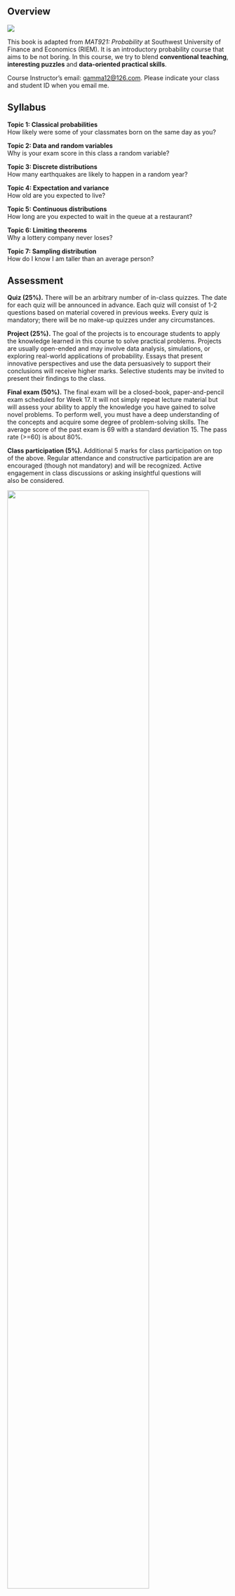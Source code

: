 ## Overview {.unnumbered}

![](chapters/img/normal.png){fig-align="center"}

This book is adapted from *MAT921: Probability* at Southwest University
of Finance and Economics (RIEM). It is an introductory probability
course that aims to be not boring. In this course, we try to blend
**conventional teaching**, **interesting puzzles** and **data-oriented
practical skills**.

Course Instructor's email: [gamma12\@126.com](). Please indicate your
class and student ID when you email me.

## Syllabus

**Topic 1: Classical probabilities\
**How likely were some of your classmates born on the same day as you?

**Topic 2: Data and random variables**\
Why is your exam score in this class a random variable?

**Topic 3: Discrete distributions**\
How many earthquakes are likely to happen in a random year?

**Topic 4: Expectation and variance**\
How old are you expected to live?

**Topic 5: Continuous distributions**\
How long are you expected to wait in the queue at a restaurant?

**Topic 6: Limiting theorems**\
Why a lottery company never loses?

**Topic 7: Sampling distribution**\
How do I know I am taller than an average person?

## Assessment

**Quiz (25%).** There will be an arbitrary number of in-class quizzes.
The date for each quiz will be announced in advance. Each quiz will
consist of 1-2 questions based on material covered in previous weeks.
Every quiz is mandatory; there will be no make-up quizzes under any 
circumstances.

**Project (25%).** The goal of the projects is to encourage students to
apply the knowledge learned in this course to solve practical problems.
Projects are usually open-ended and may involve data analysis, simulations,
or exploring real-world applications of probability. Essays that present
innovative perspectives and use the data persuasively to support their 
conclusions will receive higher marks. Selective students may be invited 
to present their findings to the class.

**Final exam (50%).** The final exam will be a closed-book,
paper-and-pencil exam scheduled for Week 17. It will not simply repeat
lecture material but will assess your ability to apply the knowledge you
have gained to solve novel problems. To perform well, you must have a
deep understanding of the concepts and acquire some degree of
problem-solving skills. The average score of the past exam is 69 with a
standard deviation 15. The pass rate (\>=60) is about 80%.

**Class participation (5%).** Additional 5 marks for class participation
 on top of the above. Regular attendance and constructive participation 
 are are encouraged (though not mandatory) and will be recognized. Active 
 engagement in class discussions or asking insightful questions will  
 also be considered. 

![](chapters/img/final.jpg){width="80%" fig-align="center"}

## Lecture notes

All lecture materials will be published through this online website. You
are not required to read any textbook. For students who insist on a
textbook, it would be:

-   DeGroot and Schervish's *Probability and Statistics (4th edition).*

It is recommended to use the textbook as a supplement not a replacement of the
lecture note. For students who prefer to read the textbook. There are two key
differences between this lecture note and the textbook. First, the sections
are arranged differently. Second, the examples and exercises are entirely 
different despite the key definitions and theorems are the same.  


## Homework

There is no homework assignment in this course. We will do in-class
exercises instead. However, problem solving is essential for learning
math. You are encouraged to practice the exercises in DeGroot and
Schervish's textbook after class. But it is not mandatory.

## Statistical software

Statistical software is indispensable for modern statistics. For
practical consideration, it is beneficial to start learn it as early as
possible. We will demonstrate how to do statistics in R, which is a
widely-used open-source statistical programming language. It is highly
recommended that you try it yourself while learning this course, though
it is not mandatory.

## Students' evaluation

If you have not decided whether to enroll in this course or not. Here
are some surveys from the past students for your reference. In general,
this is not an easy course especially for freshmen. We will deal with
serious maths, though I will try to convey the beauty of the subject as
much as possible.

![](chapters/img/wordcloud.png){fig-align="center"}

## Reference

1.  Schervish, M. J., & DeGroot, M. H. (2014). *Probability and
    statistics.* Pearson Education.
2.  Blitzstein, J. K., & Hwang, J. (2019). *Introduction to
    probability.* Chapman and Hall/CRC.
3.  Hansen, B. (2022). *Probability and statistics for economists.*
    Princeton University Press.
4.  Grimmett, G., & Stirzaker, D. (2020). *Probability and random
    processes.* Oxford University Press.

## Online playground

[Probability Playground: Interactive Probability
Distributions](https://www.acsu.buffalo.edu/~adamcunn/probability/probability.html)

[StatKey: Statistics Unlocking the Power of
Data](https://www.lock5stat.com/StatKey/index.html)

[MathIsFun: Standard Normal Distribution
Table](https://www.mathsisfun.com/data/standard-normal-distribution-table.html)

[Central Limit Theorem Demo](https://projects.oliverni.com/clt/)

## Copyright ©

The content on this website is made available for online viewing by the
public. Redistribution, reproduction, or any other use of the content,
in whole or in part, is prohibited without prior written permission from
the author.
